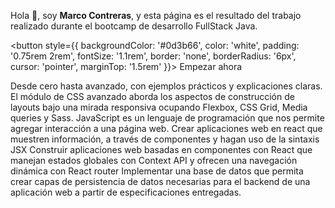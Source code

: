 
Hola 👋, soy **Marco Contreras**, y esta página es el resultado del trabajo realizado durante el bootcamp de desarrollo FullStack Java.

<button style={{ 
  backgroundColor: '#0d3b66', 
  color: 'white', 
  padding: '0.75rem 2rem', 
  fontSize: '1.1rem', 
  border: 'none', 
  borderRadius: '6px',
  cursor: 'pointer',
  marginTop: '1.5rem'
}}>
  Empezar ahora
</button>

<div style={{
  display: 'grid', 
  gridTemplateColumns: 'repeat(auto-fit, minmax(260px, 1fr))', 
  gap: '1.8rem',
  marginTop: '3rem'
}}>
  <Card title="Introducción al desarrollo web" icon="🐱‍👤" to="/desafios/m2">
    Desde cero hasta avanzado, con ejemplos prácticos y explicaciones claras.
  </Card>
  <Card title="CSS avanzado" icon="🎨">
    El módulo de CSS avanzado aborda los aspectos de construcción de layouts bajo una mirada responsiva ocupando Flexbox, CSS Grid, Media queries y Sass.
  </Card>
  <Card title="JavaScript para la web" icon="👨‍💻">
    JavaScript es un lenguaje de programación que nos permite agregar interacción a una página web.
  </Card>
  <Card title="React I" icon="⚛️">
    Crear aplicaciones web en react que muestren información, a través de componentes y hagan uso de la sintaxis JSX
  </Card>
  <Card title="React II" icon="⚛️">
    Construir aplicaciones web basadas en componentes con React que manejan estados globales con Context API y ofrecen una navegación dinámica con React router
  </Card>
  <Card title="SQL" icon="🛢️">
  Implementar una base de datos que permita crear capas de persistencia de datos necesarias para el backend de una aplicación web a partir de especificaciones entregadas.
  </Card>
</div>
